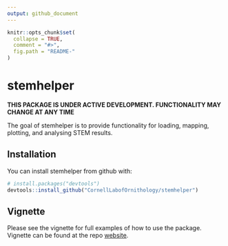 ```yaml
---
output: github_document
---
```


<!-- README.md is generated from README.Rmd. Please edit that file -->

```r
knitr::opts_chunk$set(
  collapse = TRUE,
  comment = "#>",
  fig.path = "README-"
)
```

# stemhelper

**THIS PACKAGE IS UNDER ACTIVE DEVELOPMENT. FUNCTIONALITY MAY CHANGE AT ANY TIME**

The goal of stemhelper is to provide functionality for loading, mapping, plotting, and analysing STEM results.

## Installation

You can install stemhelper from github with:

```r
# install.packages("devtools")
devtools::install_github("CornellLabofOrnithology/stemhelper")
```

## Vignette

Please see the vignette for full examples of how to use the package. Vignette can be found at the repo [website](https://cornelllabofornithology.github.io/stemhelper/).

